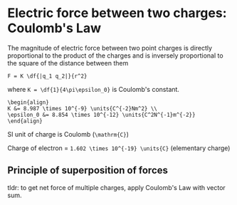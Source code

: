 Electric force between two charges: Coulomb's Law
=================================================

The magnitude of electric force between two point charges is directly
proportional to the product of the charges and is inversely
proportional to the square of the distance between them

```
F = K \df{|q_1 q_2|}{r^2}
```

where `K = \df{1}{4\pi\epsilon_0}` is Coulomb's constant.

```
\begin{align}
K &= 8.987 \times 10^{-9} \units{C^{-2}Nm^2} \\
\epsilon_0 &= 8.854 \times 10^{-12} \units{C^2N^{-1}m^{-2}}
\end{align}
```

SI unit of charge is Coulomb (`\mathrm{C}`)

Charge of electron = `1.602 \times 10^{-19} \units{C}` (elementary charge)

Principle of superposition of forces
------------------------------------

tldr: to get net force of multiple charges, apply Coulomb's Law with
vector sum.
